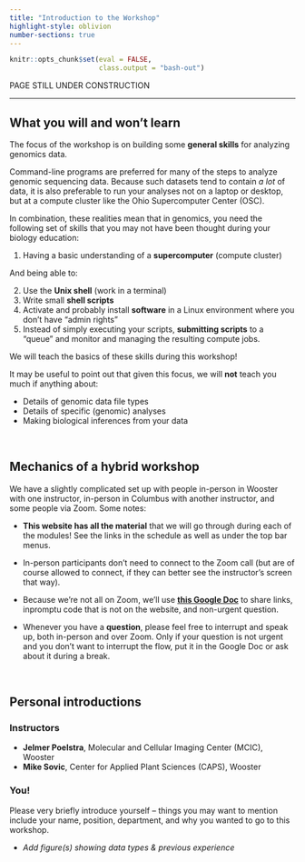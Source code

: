 ```yaml
---
title: "Introduction to the Workshop"
highlight-style: oblivion
number-sections: true
---
```


```r
knitr::opts_chunk$set(eval = FALSE,
                      class.output = "bash-out")
```

:::{.callout-warning}

PAGE STILL UNDER CONSTRUCTION

:::

-----

## What you will and won't learn

The focus of the workshop is on building some **general skills** for analyzing
genomics data.

Command-line programs are preferred for many of the steps to analyze genomic
sequencing data.
Because such datasets tend to contain _a lot_ of data,
it is also preferable to run your analyses not on a laptop or desktop,
but at a compute cluster like the Ohio Supercomputer Center (OSC).

In combination, these realities mean that in genomics,
you need the following set of skills
that you may not have been thought during your biology education:

1. Having a basic understanding of a **supercomputer** (compute cluster)

And being able to:

2. Use the **Unix shell** (work in a terminal)
3. Write small **shell scripts**
4. Activate and probably install **software** in a Linux environment where you
   don't have "admin rights"
5. Instead of simply executing your scripts,
   **submitting scripts** to a "queue" and monitor and managing the resulting
   compute jobs.

We will teach the basics of these skills during this workshop!

It may be useful to point out that given this focus, we will **not** teach you
much if anything about:

- Details of genomic data file types
- Details of specific (genomic) analyses
- Making biological inferences from your data

<br>

## Mechanics of a hybrid workshop

We have a slightly complicated set up with people in-person in Wooster with
one instructor, in-person in Columbus with another instructor,
and some people via Zoom. Some notes:

- **This website has all the material** that we will go through during each
  of the modules!
  See the links in the schedule as well as under the top bar menus.

- In-person participants don't need to connect to the Zoom call
  (but are of course allowed to connect,
  if they can better see the instructor's screen that way).

- Because we're not all on Zoom, we'll use
  **[this Google Doc](https://docs.google.com/document/d/1M_BSRtnG3QYjntpgxbMENr_ZJGrA35B1e7E0Dn0hK5Q/edit?usp=sharing)**
  to share links, inpromptu code that is not on the website,
  and non-urgent question.
  
- Whenever you have a **question**,
  please feel free to interrupt and speak up,
  both in-person and over Zoom.
  Only if your question is not urgent and you don't want to interrupt the flow,
  put it in the Google Doc or ask about it during a break.

<br>

## Personal introductions

### Instructors

- **Jelmer Poelstra**, Molecular and Cellular Imaging Center (MCIC), Wooster
- **Mike Sovic**, Center for Applied Plant Sciences (CAPS), Wooster

### You!

Please very briefly introduce yourself -- things you may want to mention include
your name, position, department, and why you wanted to go to this workshop.

- _Add figure(s) showing data types & previous experience_
